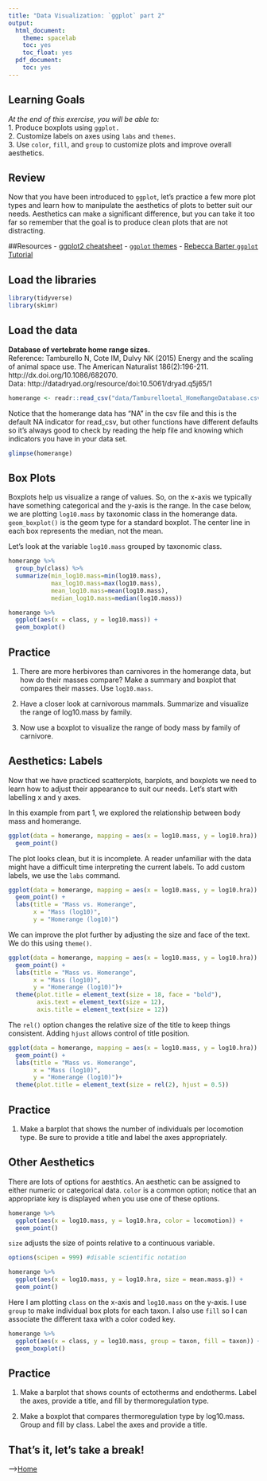```yaml
---
title: "Data Visualization: `ggplot` part 2"
output:
  html_document:
    theme: spacelab
    toc: yes
    toc_float: yes
  pdf_document:
    toc: yes
---
```


## Learning Goals
*At the end of this exercise, you will be able to:*    
1. Produce boxplots using `ggplot.`  
2. Customize labels on axes using `labs` and `themes`.  
3. Use `color`, `fill`, and `group` to customize plots and improve overall aesthetics.  

## Review
Now that you have been introduced to `ggplot`, let's practice a few more plot types and learn how to manipulate the aesthetics of plots to better suit our needs. Aesthetics can make a significant difference, but you can take it too far so remember that the goal is to produce clean plots that are not distracting.  

##Resources
- [ggplot2 cheatsheet](https://www.rstudio.com/wp-content/uploads/2015/03/ggplot2-cheatsheet.pdf)
- [`ggplot` themes](https://ggplot2.tidyverse.org/reference/ggtheme.html)
- [Rebecca Barter `ggplot` Tutorial](http://www.rebeccabarter.com/blog/2017-11-17-ggplot2_tutorial/)

## Load the libraries
```r
library(tidyverse)
library(skimr)
```

## Load the data
**Database of vertebrate home range sizes.**  
Reference: Tamburello N, Cote IM, Dulvy NK (2015) Energy and the scaling of animal space use. The American Naturalist 186(2):196-211. http://dx.doi.org/10.1086/682070.  
Data: http://datadryad.org/resource/doi:10.5061/dryad.q5j65/1
```r
homerange <- readr::read_csv("data/Tamburelloetal_HomeRangeDatabase.csv")
```

Notice that the homerange data has "NA" in the csv file and this is the default NA indicator for read_csv, but other functions have different defaults so it's always good to check by reading the help file and knowing which indicators you have in your data set.  
```r
glimpse(homerange)
```

## Box Plots
Boxplots help us visualize a range of values. So, on the x-axis we typically have something categorical and the y-axis is the range. In the case below, we are plotting `log10.mass` by taxonomic class in the homerange data. `geom_boxplot()` is the geom type for a standard boxplot. The center line in each box represents the median, not the mean.

Let's look at the variable `log10.mass` grouped by taxonomic class.
```r
homerange %>% 
  group_by(class) %>% 
  summarize(min_log10.mass=min(log10.mass),
            max_log10.mass=max(log10.mass),
            mean_log10.mass=mean(log10.mass),
            median_log10.mass=median(log10.mass))
```

```r
homerange %>% 
  ggplot(aes(x = class, y = log10.mass)) +
  geom_boxplot()
```

## Practice
1. There are more herbivores than carnivores in the homerange data, but how do their masses compare? Make a summary and boxplot that compares their masses. Use `log10.mass`.


2. Have a closer look at carnivorous mammals. Summarize and visualize the range of log10.mass by family.


3. Now use a boxplot to visualize the range of body mass by family of carnivore.


## Aesthetics: Labels
Now that we have practiced scatterplots, barplots, and boxplots we need to learn how to adjust their appearance to suit our needs. Let's start with labelling x and y axes.  

In this example from part 1, we explored the relationship between body mass and homerange.
```r
ggplot(data = homerange, mapping = aes(x = log10.mass, y = log10.hra)) +
  geom_point()
```

The plot looks clean, but it is incomplete. A reader unfamiliar with the data might have a difficult time interpreting the current labels. To add custom labels, we use the `labs` command.
```r
ggplot(data = homerange, mapping = aes(x = log10.mass, y = log10.hra)) +
  geom_point() +
  labs(title = "Mass vs. Homerange",
       x = "Mass (log10)",
       y = "Homerange (log10)")
```

We can improve the plot further by adjusting the size and face of the text. We do this using `theme()`.
```r
ggplot(data = homerange, mapping = aes(x = log10.mass, y = log10.hra)) +
  geom_point() +
  labs(title = "Mass vs. Homerange",
       x = "Mass (log10)",
       y = "Homerange (log10)")+
  theme(plot.title = element_text(size = 18, face = "bold"),
        axis.text = element_text(size = 12),
        axis.title = element_text(size = 12))
```

The `rel()` option changes the relative size of the title to keep things consistent. Adding `hjust` allows control of title position.
```r
ggplot(data = homerange, mapping = aes(x = log10.mass, y = log10.hra)) +
  geom_point() +
  labs(title = "Mass vs. Homerange",
       x = "Mass (log10)",
       y = "Homerange (log10)")+ 
  theme(plot.title = element_text(size = rel(2), hjust = 0.5))
```

## Practice
1. Make a barplot that shows the number of individuals per locomotion type. Be sure to provide a title and label the axes appropriately.


## Other Aesthetics
There are lots of options for aesthtics. An aesthetic can be assigned to either numeric or categorical data. `color` is a common option; notice that an appropriate key is displayed when you use one of these options.
```r
homerange %>% 
  ggplot(aes(x = log10.mass, y = log10.hra, color = locomotion)) +
  geom_point()
```

`size` adjusts the size of points relative to a continuous variable.
```r
options(scipen = 999) #disable scientific notation

homerange %>% 
  ggplot(aes(x = log10.mass, y = log10.hra, size = mean.mass.g)) +
  geom_point()
```

Here I am plotting `class` on the x-axis and `log10.mass` on the y-axis. I use `group` to make individual box plots for each taxon. I also use `fill` so I can associate the different taxa with a color coded key.
```r
homerange %>% 
  ggplot(aes(x = class, y = log10.mass, group = taxon, fill = taxon)) +
  geom_boxplot()
```

## Practice
1. Make a barplot that shows counts of ectotherms and endotherms. Label the axes, provide a title, and fill by thermoregulation type.


2. Make a boxplot that compares thermoregulation type by log10.mass. Group and fill by class. Label the axes and provide a title.


## That's it, let's take a break!   

-->[Home](https://jmledford3115.github.io/datascibiol/)